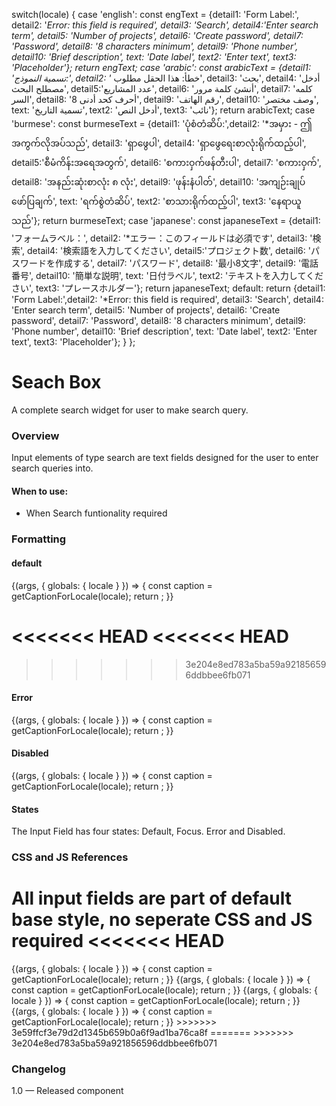 
  switch(locale) {
    case 'english': const engText = {detail1: 'Form Label:', detail2: '*Error: this field is required', detail3: 'Search', detail4:'Enter search term', detail5: 'Number of projects', detail6: 'Create password', detail7: 'Password', detail8: '8 characters minimum', detail9: 'Phone number', detail10: 'Brief description', text: 'Date label', text2: 'Enter text', text3: 'Placeholder'}; return engText;
    case 'arabic': const arabicText = {detail1: 'تسمية النموذج:', detail2: '* خطأ: هذا الحقل مطلوب', detail3: 'بحث', detail4: 'أدخل مصطلح البحث', detail5:'عدد المشاريع', detail6: 'أنشئ كلمة مرور', detail7: 'كلمه السر', detail8: '8 أحرف كحد أدنى', detail9: 'رقم الهاتف', detail10: 'وصف مختصر', text: 'تسمية التاريخ', text2: 'أدخل النص', text3: 'نائب'}; return arabicText;
    case 'burmese': const burmeseText = {detail1: 'ပုံစံတံဆိပ်:',detail2: '*အမှား - ဤအကွက်လိုအပ်သည်', detail3: 'ရှာဖွေပါ', detail4: 'ရှာဖွေရေးစာလုံးရိုက်ထည့်ပါ', detail5:'စီမံကိန်းအရေအတွက်', detail6: 'စကားဝှက်ဖန်တီးပါ', detail7: 'စကားဝှက်', detail8: 'အနည်းဆုံးစာလုံး ၈ လုံး', detail9: 'ဖုန်းနံပါတ်', detail10: 'အကျဉ်းချုပ်ဖော်ပြချက်', text: 'ရက်စွဲတံဆိပ်', text2: 'စာသားရိုက်ထည့်ပါ', text3: 'နေရာယူသည်'}; return burmeseText;
    case 'japanese': const japaneseText = {detail1: 'フォームラベル：', detail2: '*エラー：このフィールドは必須です', detail3: '検索', detail4: '検索語を入力してください', detail5:'プロジェクト数', detail6: 'パスワードを作成する', detail7: 'パスワード', detail8: '最小8文字', detail9: '電話番号', detail10: '簡単な説明', text: '日付ラベル', text2: 'テキストを入力してください', text3: 'プレースホルダー'}; return japaneseText;
    default:
      return {detail1: 'Form Label:',detail2: '*Error: this field is required', detail3: 'Search', detail4: 'Enter search term', detail5: 'Number of projects', detail6: 'Create password', detail7: 'Password', detail8: '8 characters minimum', detail9: 'Phone number', detail10: 'Brief description', text: 'Date label', text2: 'Enter text', text3: 'Placeholder'};
  }
};

<Meta title="Components/Forms/Search Box"/>

# Seach Box
A complete search widget for user to make search query.

### Overview
Input elements of type search are text fields designed for the user to enter search queries into.

#### When to use:
- When Search funtionality required

### Formatting

#### default

<Canvas>
  <Story name="Search-default">
    {(args, { globals: { locale } }) => {
      const caption = getCaptionForLocale(locale);
      return <Searchbox labelText={caption.detail3} type='search' id='search' mode='default-state' required='required' placeholder={caption.detail4}></Searchbox>;
    }}
  </Story>
</Canvas>

<<<<<<< HEAD
<<<<<<< HEAD
=======
>>>>>>> 3e204e8ed783a5ba59a921856596ddbbee6fb071
#### Error
<Canvas>
  <Story name="Search-error">
    {(args, { globals: { locale } }) => {
      const caption = getCaptionForLocale(locale);
      return <Searchbox labelText={caption.detail3} errorText={caption.detail2}  type='search' id='search' mode='error-state' required='required' placeholder={caption.detail4}></Searchbox>;
    }}
  </Story>
</Canvas>

#### Disabled
<Canvas>
  <Story name="Search-disabled">
    {(args, { globals: { locale } }) => {
      const caption = getCaptionForLocale(locale);
      return <Searchbox labelText={caption.detail3} type='search' id='search' mode='disabled-state' placeholder={caption.detail4} disabled= 'disabled'> </Searchbox>;
    }}
  </Story>
</Canvas>

#### States
The Input Field has four states: Default, Focus. Error and Disabled.

### CSS and JS References
All input fields are part of default base style, no seperate CSS and JS required
<<<<<<< HEAD
=======
<Story name="Search-default">
  {(args, { globals: { locale } }) => {
    const caption = getCaptionForLocale(locale);
    return <Searchbox labelText={caption.detail3} type='search' id= 'search' mode=' ' required='required' placeholder= {caption.detail4}></Searchbox>;
  }}
</Story>

<Story name="Search-focus">
  {(args, { globals: { locale } }) => {
    const caption = getCaptionForLocale(locale);
    return <Searchbox labelText={caption.detail3} type='search' id= 'search' mode='focus' required='required' placeholder= {caption.detail4}></Searchbox>;
  }}
</Story>

<Story name="Search-error">
  {(args, { globals: { locale } }) => {
    const caption = getCaptionForLocale(locale);
    return <Searchbox labelText={caption.detail3} errorText={caption.detail2}  type='search' id= 'search' mode='error' required='required' placeholder= {caption.detail4}></Searchbox>;
  }}
</Story>

<Story name="Search-disabled">
  {(args, { globals: { locale } }) => {
    const caption = getCaptionForLocale(locale);
    return <Searchbox labelText={caption.detail3} type='search' id= 'search' mode='disabled' placeholder= {caption.detail4} disabled= 'disabled'> </Searchbox>;
  }}
</Story>
>>>>>>> 3e59ffcf3e79d2d1345b659b0a6f9ad1ba76ca8f
=======
>>>>>>> 3e204e8ed783a5ba59a921856596ddbbee6fb071

### Changelog
1.0 — Released component